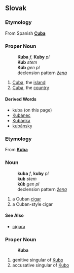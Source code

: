 == Slovak ==
=== Etymology ===
From Spanish '''[[Cuba]]'''
=== Proper Noun ===
:'''Kuba''' ''f'', '''Kuby''' ''pl''
:'''Kub''' ''stem''
:'''Kúb''' ''gen pl''
:declension pattern ''[[Slovak declension pattern žena|žena]]''
#[[Cuba]], the [[island]]
#[[Cuba]], the [[country]]
==== Derived Words ====
* kuba (on this page)
* [[Kubánec]]
* [[Kubánka]]
* [[kubánsky]]
=== Etymology ===
From '''[[Kuba#Slovak|Kuba]]'''
=== Noun ===
:'''kuba''' ''f'', '''kuby''' ''pl''
:'''kub''' ''stem''
:'''kúb''' ''gen pl''
:declension pattern ''[[Slovak declension pattern žena|žena]]''
#a Cuban [[cigar]]
#a Cuban-style cigar
==== See Also ====
* [[cigara#Slovak|cigara]]
=== Proper Noun ===
:'''Kuba'''
# genitive singular of [[Kubo#Slovak|Kubo]]
# accusative singular of [[Kubo#Slovak|Kubo]]